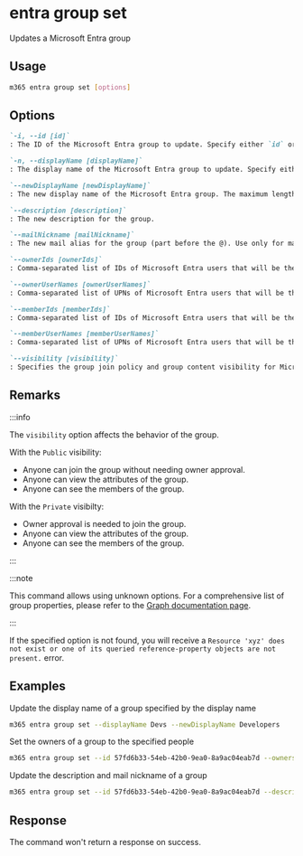 
# entra group set

Updates a Microsoft Entra group

## Usage

```sh
m365 entra group set [options]
```

## Options

```md definition-list
`-i, --id [id]`	
: The ID of the Microsoft Entra group to update. Specify either `id` or `displayName` but not both.

`-n, --displayName [displayName]`	
: The display name of the Microsoft Entra group to update. Specify either `id` or `displayName` but not both.

`--newDisplayName [newDisplayName]`	
: The new display name of the Microsoft Entra group. The maximum length is 256 characters.

`--description [description]`
: The new description for the group.

`--mailNickname [mailNickname]`
: The new mail alias for the group (part before the @). Use only for mail-enabled groups. Maximum length is 64 characters.

`--ownerIds [ownerIds]`
: Comma-separated list of IDs of Microsoft Entra users that will be the group owners. Specify either `ownerIds` or `ownerUserNames`, but not both.

`--ownerUserNames [ownerUserNames]`
: Comma-separated list of UPNs of Microsoft Entra users that will be the group owners. Specify either `ownerIds` or `ownerUserNames`, but not both.

`--memberIds [memberIds]`
: Comma-separated list of IDs of Microsoft Entra users that will be the group members. Specify either `memberIds` or `memberUserNames`, but not both.

`--memberUserNames [memberUserNames]`
: Comma-separated list of UPNs of Microsoft Entra users that will be the group members. Specify either `memberIds` or `memberUserNames`, but not both.

`--visibility [visibility]`
: Specifies the group join policy and group content visibility for Microsoft 365 groups. Possible values are: `Private` or `Public`. Specify only when targeting a Microsoft 365 group.
```

<Global />

## Remarks

:::info

The `visibility` option affects the behavior of the group.

With the `Public` visibility:
- Anyone can join the group without needing owner approval. 
- Anyone can view the attributes of the group. 
- Anyone can see the members of the group.

With the `Private` visibilty:
- Owner approval is needed to join the group.
- Anyone can view the attributes of the group.
- Anyone can see the members of the group.

:::

:::note

This command allows using unknown options. For a comprehensive list of group properties, please refer to the [Graph documentation page](https://learn.microsoft.com/graph/api/resources/group?view=graph-rest-1.0#properties).

:::

If the specified option is not found, you will receive a `Resource 'xyz' does not exist or one of its queried reference-property objects are not present.` error.

## Examples

Update the display name of a group specified by the display name

```sh
m365 entra group set --displayName Devs --newDisplayName Developers
```

Set the owners of a group to the specified people

```sh
m365 entra group set --id 57fd6b33-54eb-42b0-9ea0-8a9ac04eab7d --owners "john.doe@contoso.com,adele.vance@contoso.com"
```

Update the description and mail nickname of a group

```sh
m365 entra group set --id 57fd6b33-54eb-42b0-9ea0-8a9ac04eab7d --description "All developers of the company" --mailNickname developers
```

## Response

The command won't return a response on success.
